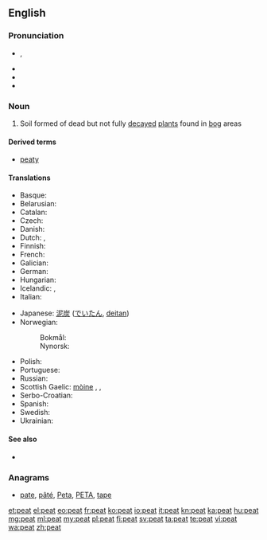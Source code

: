 ==English==

===Pronunciation===
* {{IPA|/piːt/}}, {{X-SAMPA|/pi:t/}}
* {{audio|en-us-peat.ogg|Audio (US)}}
* {{rhymes|iːt}}
* {{homophones|Pete}}

===Noun===
{{en-noun|s|-}}

# Soil formed of dead but not fully [[decay|decayed]] [[plant]]s found in [[bog]] areas

====Derived terms====
* [[peaty]]

====Translations====
{{trans-top|soil}}
* Basque: {{t-|eu|zohikatz}}
* Belarusian: {{t-|be|торф|m|tr=torf|sc=Cyrl}}
* Catalan: {{t-|ca|torba|f}}
* Czech: {{t+|cs|rašelina|f}}
* Danish: {{t-|da|tørv}}
* Dutch: {{t+|nl|turf|m}}, {{t+|nl|veen|n}}
* Finnish: {{t+|fi|turve}}
* French: {{t+|fr|tourbe|f}}
* Galician: {{t-|gl|turba|f}}
* German: {{t+|de|Torf|m}}
* Hungarian: {{t+|hu|tőzeg}}
* Icelandic: {{t-|is|torf|n}}, {{t+|is|mór|m}}
* Italian: {{t+|it|torba|f}}
{{trans-mid}}
* Japanese: [[泥炭]] ([[でいたん]], [[deitan]])
* Norwegian:
*: Bokmål: {{t-|no|torv|m|f}}
*: Nynorsk: {{t-|no|torv|f|n}}
* Polish: {{t+|pl|torf|m}}
* Portuguese: {{t+|pt|turfa|f}}
* Russian: {{t+|ru|торф|m|sc=Cyrl|tr=torf}}
* Scottish Gaelic: [[mòine]] {{f}},  {{qualifier|single piece}} {{t-|gd|fàd|m}},  {{qualifier|single piece}} {{t-|gd|fòid|f}}
* Serbo-Croatian: {{t-|sh|treset|m}}
* Spanish: {{t-|es|turba|f}}
* Swedish: {{t+|sv|torv}}
* Ukrainian: {{t-|uk|торф|m|tr=torf|sc=Cyrl}}
{{trans-bottom}}

====See also====
* {{pedia}}

===Anagrams===
* [[pate#English|pate]], [[pâté#English|pâté]], [[Peta#English|Peta]], [[PETA#English|PETA]], [[tape#English|tape]]

[[et:peat]]
[[el:peat]]
[[eo:peat]]
[[fr:peat]]
[[ko:peat]]
[[io:peat]]
[[it:peat]]
[[kn:peat]]
[[ka:peat]]
[[hu:peat]]
[[mg:peat]]
[[ml:peat]]
[[my:peat]]
[[pl:peat]]
[[fi:peat]]
[[sv:peat]]
[[ta:peat]]
[[te:peat]]
[[vi:peat]]
[[wa:peat]]
[[zh:peat]]